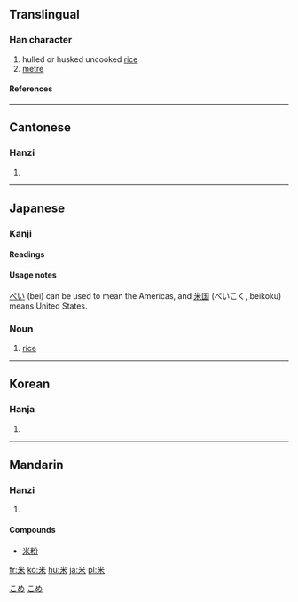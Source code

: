 ==Translingual==

===Han character===
{{Han char|rn=119|rad=米|as=00|sn=6|four=9090<sub>4</sub>|canj=火木 (FD)}}

# hulled or husked uncooked [[rice]]
# [[metre]]

====References====
{{Han ref|kx=0906.310|dkj=26832|dj=1331.280|hdz=53141.010|uh=7C73|ud=31859|bh=A6CC|bd=42700}}

----

==Cantonese==

===Hanzi===
{{yue-hanzi|jyut=|y=mai5}}

# {{defn|Cantonese}}

----

==Japanese==

===Kanji===
{{ja-kanji|grade=2|rs=米00}}

====Readings====
{{ja-readings|on=[[べい]] (bei), [[まい]] (mai), [[め]] (me)|kun=[[こめ]] (kome), [[よね]] (yone), [[めえとる]] (mētoru)}}

====Usage notes====
[[べい]] (bei) can be used to mean the Americas, and [[米国]] (べいこく, beikoku) means United States.

===Noun===
{{ja-noun|k|hira=こめ|rom=kome|hidx=こめ}}

# [[rice]]

[[Category:1000 Japanese basic words|こめ]]
[[Category:ja:Grains|こめ]]

----

==Korean==

===Hanja===
{{ko-hanja|hangeul=미|eumhun=|rv=mi|mr=mi|y=mi}}

# {{defn|Korean}}

----

==Mandarin==

===Hanzi===
{{cmn-hanzi|pin=[[mǐ]] ([[mi3]]), [[zá]] ([[za2]])|wg=mi<sup>3</sup>, tsa<sup>2</sup>}}

# {{defn|Mandarin}}

====Compounds====
*[[米粉]]

[[fr:米]]
[[ko:米]]
[[hu:米]]
[[ja:米]]
[[pl:米]]